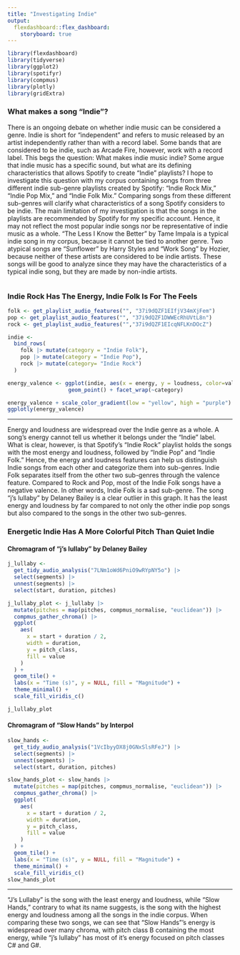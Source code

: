```yaml
---
title: "Investigating Indie"
output: 
  flexdashboard::flex_dashboard:
    storyboard: true
---
```


```r
library(flexdashboard)
library(tidyverse)
library(ggplot2)
library(spotifyr)
library(compmus)
library(plotly)
library(gridExtra)
```

### What makes a song "Indie"? 
  There is an ongoing debate on whether indie music can be considered a genre. Indie is short for “independent” and refers to music released by an artist independently rather than with a record label. Some bands that are considered to be indie, such as Arcade Fire, however, work with a record label. This begs the question: What makes indie music indie? Some argue that indie music has a specific sound, but what are its defining characteristics that allows Spotify to create “Indie” playlists? I hope to investigate this question with my corpus containing songs from three different indie sub-genre playlists created by Spotify: “Indie Rock Mix,” “Indie Pop Mix,” and “Indie Folk Mix.” Comparing songs from these different sub-genres will clarify what characteristics of a song Spotify considers to be indie. The main limitation of my investigation is that the songs in the playlists are recommended by Spotify for my specific account. Hence, it may not reflect the most popular indie songs nor be representative of indie music as a whole. “The Less I Know the Better” by Tame Impala is a typical indie song in my corpus, because it cannot be tied to another genre. Two atypical songs are “Sunflower” by Harry Styles and “Work Song” by Hozier, because neither of these artists are considered to be indie artists. These songs will be good to analyze since they may have the characteristics of a typical indie song, but they are made by non-indie artists.
  
  
```r

```


### Indie Rock Has The Energy, Indie Folk Is For The Feels {data-commentary-width=400}

```r
folk <- get_playlist_audio_features("", "37i9dQZF1EIfjV34mXjFem")
pop <- get_playlist_audio_features("", "37i9dQZF1DWWEcRhUVtL8n")
rock <- get_playlist_audio_features("","37i9dQZF1EIcqNFLKnDOcZ")

indie <-
  bind_rows(
    folk |> mutate(category = "Indie Folk"),
    pop |> mutate(category = "Indie Pop"),
    rock |> mutate(category= "Indie Rock")
  )

energy_valence <- ggplot(indie, aes(x = energy, y = loudness, color=valence, label = track.name)) +
                   geom_point() + facet_wrap(~category)

energy_valence + scale_color_gradient(low = "yellow", high = "purple") + labs(x = "Energy", y = "Loudness") 
ggplotly(energy_valence)

```

***

Energy and loudness are widespread over the Indie genre as a whole. A song's energy cannot tell us whether it belongs under the "Indie" label. What is clear, however, is that Spotify's "Indie Rock" playlist holds the songs with the most energy and loudness, followed by "Indie Pop" and "Indie Folk." Hence, the energy and loudness features can help us distinguish Indie songs from each other and categorize them into sub-genres. 
Indie Folk separates itself from the other two sub-genres through the valence feature. Compared to Rock and Pop, most of the Indie Folk songs have a negative valence. In other words, Indie Folk is a sad sub-genre.
The song "j's lullaby" by Delaney Bailey is a clear outlier in this graph. It has the least energy and loudness by far compared to not only the other indie pop songs but also compared to the songs in the other two sub-genres.


### Energetic Indie Has A More Colorful Pitch Than Quiet Indie

#### Chromagram of "j's lullaby" by Delaney Bailey
```r
j_lullaby <-
  get_tidy_audio_analysis("7LNm1oWd6PniO9wRYpNY5o") |>
  select(segments) |>
  unnest(segments) |>
  select(start, duration, pitches)

j_lullaby_plot <- j_lullaby |>
  mutate(pitches = map(pitches, compmus_normalise, "euclidean")) |>
  compmus_gather_chroma() |>
  ggplot(
    aes(
      x = start + duration / 2,
      width = duration,
      y = pitch_class,
      fill = value
    )
  ) +
  geom_tile() +
  labs(x = "Time (s)", y = NULL, fill = "Magnitude") +
  theme_minimal() +
  scale_fill_viridis_c()

j_lullaby_plot
```


#### Chromagram of "Slow Hands" by Interpol

```r
slow_hands <-
  get_tidy_audio_analysis("1VcIbyyDX8j0GNxSlsRFeJ") |>
  select(segments) |>
  unnest(segments) |>
  select(start, duration, pitches)

slow_hands_plot <- slow_hands |>
  mutate(pitches = map(pitches, compmus_normalise, "euclidean")) |>
  compmus_gather_chroma() |>
  ggplot(
    aes(
      x = start + duration / 2,
      width = duration,
      y = pitch_class,
      fill = value
    )
  ) +
  geom_tile() +
  labs(x = "Time (s)", y = NULL, fill = "Magnitude") +
  theme_minimal() +
  scale_fill_viridis_c()
slow_hands_plot
```

***

"J's Lullaby" is the song with the least energy and loudness, while "Slow Hands," contrary to what its name suggests, is the song with the highest energy and loudness among all the songs in the indie corpus. When comparing these two songs, we can see that "Slow Hands"'s energy is widespread over many chroma, with pitch class B containing the most energy, while "j's lullaby" has most of it's energy focused on pitch classes C# and G#.
